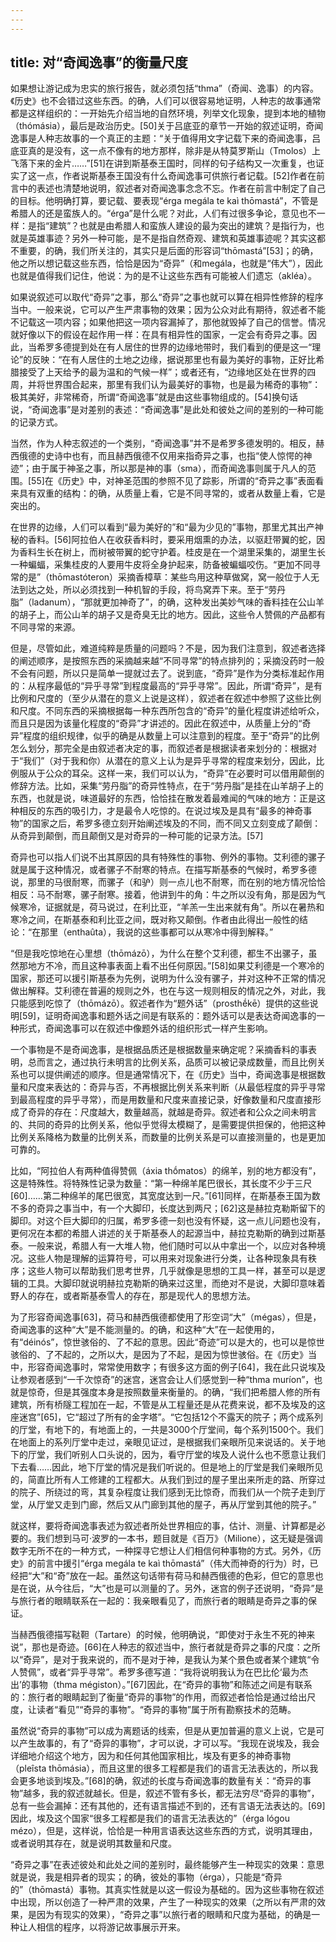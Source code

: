 ```yaml
---
---
---
```

title: 对“奇闻逸事”的衡量尺度
---




如果想让游记成为忠实的旅行报告，就必须包括“thma”（奇闻、逸事）的内容。《历史》也不会错过这些东西。的确，人们可以很容易地证明，人种志的故事通常都是这样组织的：一开始先介绍当地的自然环境，列举文化现象，提到本地的植物（thómásia），最后是政治历史。[50]关于吕底亚的章节一开始的叙述证明，奇闻逸事是人种志故事的一个真正的主题：“关于值得用文字记载下来的奇闻逸事，吕底亚真的是没有，这一点不像有的地方那样，除非是从特莫罗斯山（Tmolos）上飞落下来的金片……”[51]在讲到斯基泰王国时，同样的句子结构又一次重复，也证实了这一点，作者说斯基泰王国没有什么奇闻逸事可供旅行者记载。[52]作者在前言中的表述也清楚地说明，叙述者对奇闻逸事念念不忘。作者在前言中制定了自己的目标。他明确打算，要记载、要表现“érga megála te kaì thōmastá”，不管是希腊人的还是蛮族人的。“érga”是什么呢？对此，人们有过很多争论，意见也不一样：是指“建筑”？也就是由希腊人和蛮族人建设的最为突出的建筑？是指行为，也就是英雄事迹？另外一种可能，是不是指自然奇观、建筑和英雄事迹呢？其实这都不重要，的确，我们所关注的，其实只是后面的形容词“thōmastá”[53]；的确，他之所以想记载这些东西，恰恰是因为“奇异”（和megála，也就是“伟大”），因此也就是值得我们记住，他说：为的是不让这些东西有可能被人们遗忘（akléa）。

如果说叙述可以取代“奇异”之事，那么“奇异”之事也就可以算在相异性修辞的程序当中。一般来说，它可以产生严肃事物的效果；因为公众对此有期待，叙述者不能不记载这一项内容；如果他把这一项内容漏掉了，那他就毁掉了自己的信誉。情况就好像以下的假设在起作用一样：在具有相异性的国家，一定会有奇异之事。因此，当希罗多德提到处在有人居住的世界的边缘地带时，我们看到的便是这一“理论”的反映：“在有人居住的土地之边缘，据说那里也有最为美好的事物，正好比希腊接受了上天给予的最为温和的气候一样”；或者还有，“边缘地区处在世界的四周，并将世界围合起来，那里有我们认为最美好的事物，也是最为稀奇的事物”：极其美好，非常稀奇，所谓“奇闻逸事”就是由这些事物组成的。[54]换句话说，“奇闻逸事”是对差别的表述：“奇闻逸事”是此处和彼处之间的差别的一种可能的记录方式。

当然，作为人种志叙述的一个类别，“奇闻逸事”并不是希罗多德发明的。相反，赫西俄德的史诗中也有，而且赫西俄德不仅用来指奇异之事，也指“使人惊愕的神迹”；由于属于神圣之事，所以那是神的事（sma），而奇闻逸事则属于凡人的范围。[55]在《历史》中，对神圣范围的参照不见了踪影，所谓的“奇异之事”表面看来具有双重的结构：的确，从质量上看，它是不同寻常的，或者从数量上看，它是突出的。

在世界的边缘，人们可以看到“最为美好的”和“最为少见的”事物，那里尤其出产神秘的香料。[56]阿拉伯人在收获香料时，要采用烟熏的办法，以驱赶带翼的蛇，因为香料生长在树上，而树被带翼的蛇守护着。桂皮是在一个湖里采集的，湖里生长一种蝙蝠，采集桂皮的人要用牛皮将全身护起来，防备被蝙蝠咬伤。“更加不同寻常的是”（thōmastóteron）采摘香樟草：某些鸟用这种草做窝，窝一般位于人无法到达之处，所以必须找到一种机智的手段，将鸟窝弄下来。至于“劳丹脂”（ladanum），“那就更加神奇了”，的确，这种发出美妙气味的香料挂在公山羊的胡子上，而公山羊的胡子又是奇臭无比的地方。因此，这些令人赞佩的产品都有不同寻常的来源。

但是，尽管如此，难道纯粹是质量的问题吗？不是，因为我们注意到，叙述者选择的阐述顺序，是按照东西的采摘越来越“不同寻常”的特点排列的；采摘没药时一般不会有问题，所以只是简单一提就过去了。说到底，“奇异”是作为分类标准起作用的：从程序最低的“异乎寻常”到程度最高的“异乎寻常”。因此，所谓“奇异”，是有比例和尺度的（至少从潜在的意义上说是这样），叙述者在叙述中参照了这些比例和尺度。不同东西的采摘根据每一种东西所包含的“奇异”的量化程度讲述给听众，而且只是因为该量化程度的“奇异”才讲述的。因此在叙述中，从质量上分的“奇异”程度的组织规律，似乎的确是从数量上可以注意到的程度。至于“奇异”的比例怎么划分，那完全是由叙述者决定的事，而叙述者是根据读者来划分的：根据对于“我们”（对于我和你）从潜在的意义上认为是异乎寻常的程度来划分，因此，比例服从于公众的耳朵。这样一来，我们可以认为，“奇异”在必要时可以借用颠倒的修辞方法。比如，采集“劳丹脂”的奇异性特点，在于“劳丹脂”是挂在山羊胡子上的东西，也就是说，味道最好的东西，恰恰挂在散发着最难闻的气味的地方：正是这种相反的东西的吸引力，才是最令人吃惊的。在说过埃及是具有“最多的神奇事物”的国家之后，希罗多德立刻开始阐述埃及的不同，而不同又立刻变成了颠倒：从奇异到颠倒，而且颠倒又是对奇异的一种可能的记录方法。[57]

奇异也可以指人们说不出其原因的具有特殊性的事物、例外的事物。艾利德的骡子就是属于这种情况，或者骡子不耐寒的特点。在描写斯基泰的气候时，希罗多德说，那里的马很耐寒，而骡子（和驴）则一点儿也不耐寒，而在别的地方情况恰恰相反：马不耐寒，骡子耐寒。接着，他讲到牛的角：牛之所以没有角，那是因为气候寒冷，证据就是，荷马说过，在利比亚，“羊羔一生出来就有角”。所以在暑热和寒冷之间，在斯基泰和利比亚之间，既对称又颠倒。作者由此得出一般性的结论：“在那里（enthaûta），我说的这些事都可以从寒冷中得到解释。”

“但是我吃惊地在心里想（thōmázō），为什么在整个艾利德，都生不出骡子，虽然那地方不冷，而且这种事表面上看不出任何原因。”[58]如果艾利德是一个寒冷的国家，那还可以援引斯基泰为先例，说明为什么没有骡子，并对这种不正常的情况做出解释。艾利德在普遍的规则之外，也在与这一规则相反的情况之外，对此，我只能感到吃惊了（thōmázō）。叙述者作为“题外话”（prosthḗkē）提供的这些说明[59]，证明奇闻逸事和题外话之间是有联系的：题外话可以是表达奇闻逸事的一种形式，奇闻逸事可以在叙述中像题外话的组织形式一样产生影响。

一个事物是不是奇闻逸事，是根据品质还是根据数量来确定呢？采摘香料的事表明，总而言之，通过执行未明言的比例关系，品质可以被记录成数量，而且比例关系也可以提供阐述的顺序。但是通常情况下，在《历史》当中，奇闻逸事是根据数量和尺度来表达的：奇异与否，不再根据比例关系来判断（从最低程度的异乎寻常到最高程度的异乎寻常），而是用数量和尺度来直接记录，好像数量和尺度直接形成了奇异的存在：尺度越大，数量越高，就越是奇异。叙述者和公众之间未明言的、共同的奇异的比例关系，他似乎觉得太模糊了，是需要提供担保的，他把这种比例关系降格为数量的比例关系，而数量的比例关系是可以直接测量的，也是更加可靠的。

比如，“阿拉伯人有两种值得赞佩（áxia thṓmatos）的绵羊，别的地方都没有”，这是特殊性。将特殊性记录为数量：“第一种绵羊尾巴很长，其长度不少于三尺[60]……第二种绵羊的尾巴很宽，其宽度达到一尺。”[61]同样，在斯基泰王国为数不多的奇异之事当中，有一个大脚印，长度达到两尺；[62]这是赫拉克勒斯留下的脚印。对这个巨大脚印的归属，希罗多德一刻也没有怀疑，这一点儿问题也没有，更何况在本都的希腊人讲述的关于斯基泰人的起源当中，赫拉克勒斯的确到过斯基泰。一般来说，希腊人有一大堆人物，他们随时可以从中拿出一个，以应对各种境况。这些人物是理解的运算符号，可以用来对现象进行分类，让各种现象具有秩序；这些人物可以帮助我们思考世界，几乎就像是思想的工具一样，甚至可以是逻辑的工具。大脚印就说明赫拉克勒斯的确来过这里，而绝对不是说，大脚印意味着野人的存在，或者斯基泰雪人的存在，那是现代人的思想方法。

为了形容奇闻逸事[63]，荷马和赫西俄德都使用了形空词“大”（mégas），但是，奇闻逸事的这种“大”是不能测量的。的确，和这种“大”在一起使用的，有“déinós”，惊世骇俗的、了不起的意思。因此“奇迹”可以是大的，也可以是惊世骇俗的、了不起的，之所以大，是因为了不起，是因为惊世骇俗。在《历史》当中，形容奇闻逸事时，常常使用数字；有很多这方面的例子[64]，我在此只说埃及让参观者感到“一千次惊奇”的迷宫，迷宫会让人们感觉到一种“thma muríon”，也就是惊奇，但是其强度本身是按照数量来衡量的。的确，“我们把希腊人修的所有建筑，所有桥隧工程加在一起，不管是从工程量还是从花费来说，都不及埃及的这座迷宫”[65]，它“超过了所有的金字塔”。“它包括12个不露天的院子；两个成系列的厅堂，有地下的，有地面上的，一共是3000个厅堂间，每个系列1500个。我们在地面上的系列厅堂中走过，亲眼见证过，是根据我们亲眼所见来说话的。关于地下的厅堂，我们听别人口头说的，因为，看守厅堂的埃及人说什么也不愿意让我们下去看……因此，地下厅堂的情况是我们听说的。但是地上的厅堂是我们亲眼所见的，简直比所有人工修建的工程都大。从我们到过的屋子里出来所走的路、所穿过的院子、所绕过的弯，其复杂程度让我们感到无比惊奇，而我们从一个院子走到厅堂，从厅堂又走到门廊，然后又从门廊到其他的屋子，再从厅堂到其他的院子。”

就这样，要将奇闻逸事表述为叙述者所处世界相应的事，估计、测量、计算都是必要的。我们想到马可·波罗的一本书，题目就是《百万》（Milione），这无疑是强调数字无所不在的一种方式，一种探寻它想让人们相信何种事物的方式。另外，《历史》的前言中援引“érga megála te kaì thōmastá”（伟大而神奇的行为）时，已经把“大”和“奇”放在一起。虽然这句话带有荷马和赫西俄德的色彩，但它的意思也是在说，从今往后，“大”也是可以测量的了。另外，迷宫的例子还说明，“奇异”是与旅行者的眼睛联系在一起的：我亲眼看见了，而旅行者的眼睛是奇异之事的保证。

当赫西俄德描写鞑靼（Tartare）的时候，他明确说，“即使对于永生不死的神来说”，那也是奇迹。[66]在人种志的叙述当中，旅行者就是奇异之事的尺度：之所以“奇异”，是对于我来说的，而不是对于神，是我认为某个景色或者某个建筑“令人赞佩”，或者“异乎寻常”。希罗多德写道：“我将说明我认为在巴比伦‘最为杰出’的事物（thma mégiston）。”[67]因此，在“奇异的事物”和陈述之间是有联系的：旅行者的眼睛起到了衡量“奇异的事物”的作用，而叙述者恰恰是通过给出尺度，让读者“看见”“奇异的事物”。“奇异的事物”属于所有勘察技术的范畴。

虽然说“奇异的事物”可以成为离题话的线索，但是从更加普遍的意义上说，它是可以产生故事的，有了“奇异的事物”，才可以说，才可以写。“我现在说埃及，我会详细地介绍这个地方，因为和任何其他国家相比，埃及有更多的神奇事物（pleîsta thōmásia），而且这里的很多工程都是我们的语言无法表达的，所以我会更多地谈到埃及。”[68]的确，叙述的长度与奇闻逸事的数量有关：“奇异的事物”越多，我的叙述就越长。但是，叙述不管有多长，都无法穷尽“奇异的事物”，总有一些会漏掉：还有其他的，还有语言描述不到的，还有言语无法表达的。[69]因此，埃及这个国家“很多工程都是我们的语言无法表达的”（érga lógou mézo），但是，这样说，恰恰是一种用言语表达这些东西的方式，说明其理由，或者说明其存在，就是说明其数量和尺度。

“奇异之事”在表述彼处和此处之间的差别时，最终能够产生一种现实的效果：意思就是说，我是相异者的现实；的确，彼处的事物（érga），只能是“奇异的”（thōmastá）事物。其真实性就是以这一假设为基础的。因为这些事物在叙述中出现，所以创造了一种严肃的效果，产生了一种现实的效果（之所以有严肃的效果，是因为有现实的效果），“奇异之事”以旅行者的眼睛和尺度为基础，的确是一种让人相信的程序，以将游记故事展示开来。